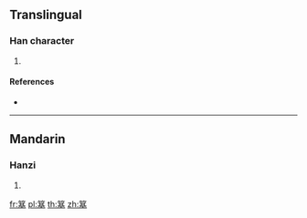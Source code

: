 {{character info/new}}
==Translingual==

===Han character===
{{Han char|rn=118|rad=竹|as=11|sn=17|four=88104|canj=HTCG}}

# {{defn|Han|sort=竹11}}

====References====
* {{Han ref|kx=0897.240|dkj=26445|hdz=53006.090|uh=7C0A|ud=31754|bh=EDCE|bd=60878}}

----

==Mandarin==

===Hanzi===
{{cmn-hanzi|pin=[[jī]] ([[ji1]]), [[jù]] ([[ju4]]), [[lǚ]] ([[lü3]])|wg=chi<sup>1</sup>, chü<sup>4</sup>, lü<sup>3</sup>}}

# {{defn|lang=cmn|sort=竹11}}

[[fr:簊]]
[[pl:簊]]
[[th:簊]]
[[zh:簊]]